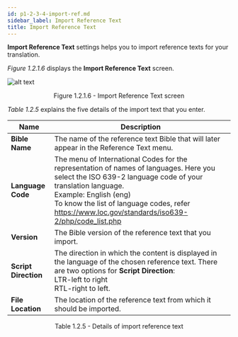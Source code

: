 ```yaml
---
id: p1-2-3-4-import-ref.md
sidebar_label: Import Reference Text
title: Import Reference Text
---
```


**Import Reference Text** settings helps you to import reference texts for your translation.

_Figure 1.2.1.6_ displays the **Import Reference Text** screen.

![alt text](../../../../../../static/AutographaLiveImages/Getting_Started/import-reference-text-fig-1.2.1.6.jpg 'Import Reference Text screen')

<div align='center' style={{ fontStyle: 'Italic' }}
>Figure 1.2.1.6 - Import Reference Text screen</div>

_Table 1.2.5_ explains the five details of the import text that you enter.

| Name                 | Description                                                                                                                                                                                                                                                                                   |
| -------------------- | --------------------------------------------------------------------------------------------------------------------------------------------------------------------------------------------------------------------------------------------------------------------------------------------- |
| **Bible Name**       | The name of the reference text Bible that will later appear in the Reference Text menu.                                                                                                                                                                                                       |
| **Language Code**    | The menu of International Codes for the representation of names of languages. Here you select the ISO 639-2 language code of your translation language. <br/> Example: English (eng) <br/> To know the list of language codes, refer https://www.loc.gov/standards/iso639-2/php/code_list.php |
| **Version**          | The Bible version of the reference text that you import.                                                                                                                                                                                                                                      |
| **Script Direction** | The direction in which the content is displayed in the language of the chosen reference text. There are two options for **Script Direction**: <br/> LTR-left to right <br/> RTL-right to left.                                                                                                |
| **File Location**    | The location of the reference text from which it should be imported.                                                                                                                                                                                                                          |

<div align='center' style={{ fontStyle: 'Italic' }}
>Table 1.2.5 - Details of import reference text</div>
